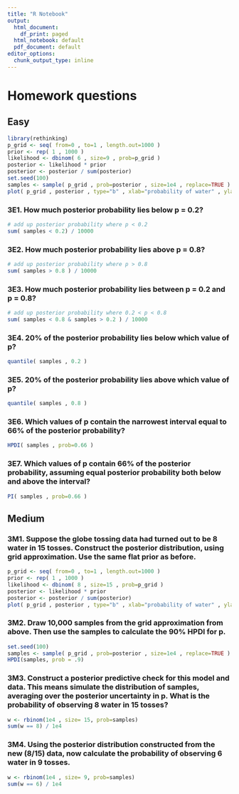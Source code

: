 ```yaml
---
title: "R Notebook"
output:
  html_document:
    df_print: paged
  html_notebook: default
  pdf_document: default
editor_options:
  chunk_output_type: inline
---
```


# Homework questions

## Easy

```r
library(rethinking)
p_grid <- seq( from=0 , to=1 , length.out=1000 )
prior <- rep( 1 , 1000 )
likelihood <- dbinom( 6 , size=9 , prob=p_grid )
posterior <- likelihood * prior
posterior <- posterior / sum(posterior)
set.seed(100)
samples <- sample( p_grid , prob=posterior , size=1e4 , replace=TRUE )
plot( p_grid , posterior , type="b" , xlab="probability of water" , ylab="posterior probability" )
```

### 3E1. How much posterior probability lies below p = 0.2?
```r
# add up posterior probability where p < 0.2
sum( samples < 0.2) / 10000
```

### 3E2. How much posterior probability lies above p = 0.8?
```r
# add up posterior probability where p > 0.8
sum( samples > 0.8 ) / 10000
```

### 3E3. How much posterior probability lies between p = 0.2 and p = 0.8?
```r
# add up posterior probability where 0.2 < p < 0.8
sum( samples < 0.8 & samples > 0.2 ) / 10000
```

### 3E4. 20% of the posterior probability lies below which value of p?
```r
quantile( samples , 0.2 )
```

### 3E5. 20% of the posterior probability lies above which value of p?
```r
quantile( samples , 0.8 )
```

### 3E6. Which values of p contain the narrowest interval equal to 66% of the posterior probability?
```r
HPDI( samples , prob=0.66 )
```

### 3E7. Which values of p contain 66% of the posterior probability, assuming equal posterior probability both below and above the interval?
```r
PI( samples , prob=0.66 )
```

## Medium

### 3M1. Suppose the globe tossing data had turned out to be 8 water in 15 tosses. Construct the posterior distribution, using grid approximation. Use the same flat prior as before.
```r
p_grid <- seq( from=0 , to=1 , length.out=1000 )
prior <- rep( 1 , 1000 )
likelihood <- dbinom( 8 , size=15 , prob=p_grid )
posterior <- likelihood * prior
posterior <- posterior / sum(posterior)
plot( p_grid , posterior , type="b" , xlab="probability of water" , ylab="posterior probability" )
```

### 3M2. Draw 10,000 samples from the grid approximation from above. Then use the samples to calculate the 90% HPDI for p.
```r
set.seed(100)
samples <- sample( p_grid , prob=posterior , size=1e4 , replace=TRUE )
HPDI(samples, prob = .9)
```

### 3M3. Construct a posterior predictive check for this model and data. This means simulate the distribution of samples, averaging over the posterior uncertainty in p. What is the probability of observing 8 water in 15 tosses?
```r
w <- rbinom(1e4 , size= 15, prob=samples)
sum(w == 8) / 1e4
```

### 3M4. Using the posterior distribution constructed from the new (8/15) data, now calculate the probability of observing 6 water in 9 tosses.
```r
w <- rbinom(1e4 , size= 9, prob=samples)
sum(w == 6) / 1e4
```

